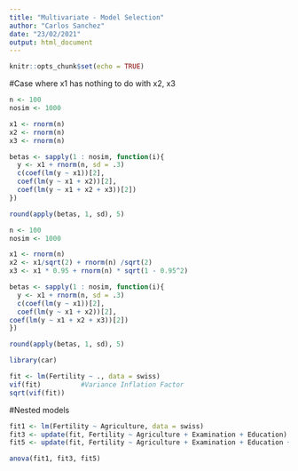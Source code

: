 ```yaml
---
title: "Multivariate - Model Selection"
author: "Carlos Sanchez"
date: "23/02/2021"
output: html_document
---
```


```r
knitr::opts_chunk$set(echo = TRUE)
```


#Case where x1 has nothing to do with x2, x3

```r
n <- 100 
nosim <- 1000

x1 <- rnorm(n)
x2 <- rnorm(n)
x3 <- rnorm(n)

betas <- sapply(1 : nosim, function(i){
  y <- x1 + rnorm(n, sd = .3)
  c(coef(lm(y ~ x1))[2],
  coef(lm(y ~ x1 + x2))[2],
  coef(lm(y ~ x1 + x2 + x3))[2])
})

round(apply(betas, 1, sd), 5)
```

```r
n <- 100
nosim <- 1000

x1 <- rnorm(n)
x2 <- x1/sqrt(2) + rnorm(n) /sqrt(2)
x3 <- x1 * 0.95 + rnorm(n) * sqrt(1 - 0.95^2)

betas <- sapply(1 : nosim, function(i){
  y <- x1 + rnorm(n, sd = .3)
  c(coef(lm(y ~ x1))[2],
  coef(lm(y ~ x1 + x2))[2],
coef(lm(y ~ x1 + x2 + x3))[2])
})

round(apply(betas, 1, sd), 5)
```


```r
library(car)

fit <- lm(Fertility ~ ., data = swiss)
vif(fit)          #Variance Inflation Factor
sqrt(vif(fit))
```


#Nested models

```r
fit1 <- lm(Fertility ~ Agriculture, data = swiss)
fit3 <- update(fit, Fertility ~ Agriculture + Examination + Education)
fit5 <- update(fit, Fertility ~ Agriculture + Examination + Education + Catholic + Infant.Mortality)

anova(fit1, fit3, fit5)
```



